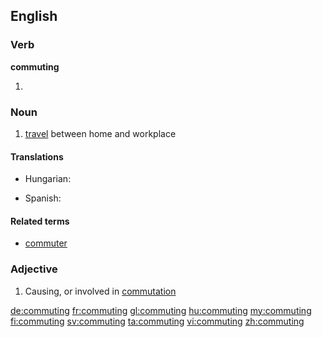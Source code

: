 ==English==

===Verb===
'''commuting'''

# {{present participle of|commute}}

===Noun===
{{wikipedia}}
{{en-noun|-}}

# [[travel]] between home and workplace

====Translations====

{{trans-top|travel between home and workplace}}
* Hungarian: {{t+|hu|ingázás}}
{{trans-mid}}
* Spanish: {{t+|es|conmutaje}}
{{trans-bottom}}

====Related terms====
* [[commuter]]

===Adjective===
{{en-adj|-}}

# Causing, or involved in [[commutation]]

[[de:commuting]]
[[fr:commuting]]
[[gl:commuting]]
[[hu:commuting]]
[[my:commuting]]
[[fi:commuting]]
[[sv:commuting]]
[[ta:commuting]]
[[vi:commuting]]
[[zh:commuting]]